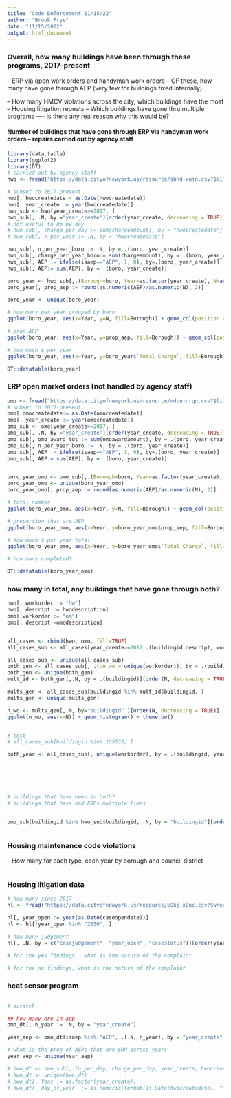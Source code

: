 ```yaml
---
title: "Code Enforcement 11/15/22"
author: "Brook Frye"
date: "11/15/2022"
output: html_document
---
```



### Overall, how many buildings have been through these programs, 2017-present
-- ERP via open work orders and handyman work orders 
  -- OF  these, how many have gone through AEP (very few for buildings fixed internally)

-- How many HMCV violations across the city, which buildings have the most
-- Housing litigation repeats
-- Which buildings have gone thru multiple programs
---- is there any real reason why this would be?


####  Number of buildings that have gone through ERP via handyman work orders -- repairs carried out by agency staff
```r
library(data.table)
library(ggplot2)
library(DT)
# carried out by agency staff
hwo <- fread("https://data.cityofnewyork.us/resource/sbnd-xujn.csv?$limit=999999")

# subset to 2017-present
hwo[, hwocreatedate:= as.Date(hwocreatedate)]
hwo[, year_create := year(hwocreatedate)]
hwo_sub <- hwo[year_create>=2017, ]
hwo_sub[, .N, by ="year_create"][order(year_create, decreasing = TRUE)]
# not useful to do by day
# hwo_sub[, charge_per_day := sum(chargeamount), by = "hwocreatedate"]
# hwo_sub[, n_per_year := .N, by = "hwocreatedate"]

hwo_sub[, n_per_year_boro := .N, by = .(boro, year_create)]
hwo_sub[, charge_per_year_boro:= sum(chargeamount), by = .(boro, year_create)]
hwo_sub[, AEP := ifelse(isaep=="AEP", 1, 0), by=.(boro, year_create)]
hwo_sub[, AEP:= sum(AEP), by = .(boro, year_create)]

boro_year <- hwo_sub[,.(Borough=boro, Year=as.factor(year_create), N=as.factor(n_per_year_boro), `Total Charge` = scales::dollar(charge_per_year_boro ), AEP)]
boro_year[, prop_aep := round(as.numeric(AEP)/as.numeric(N), 2)]

boro_year <- unique(boro_year)

# how many per year grouped by boro
ggplot(boro_year, aes(x=Year, y=N, fill=Borough)) + geom_col(position = "dodge") + theme_minimal() +  ggtitle("ERP Work Orders: Handled internally, Number of Buildings")

# prop AEP
ggplot(boro_year, aes(x=Year, y=prop_aep, fill=Borough)) + geom_col(position = "dodge") + theme_minimal() +  ggtitle("ERP Work Orders: Handled internally, Number of Buildings")

# how much $ per year
ggplot(boro_year, aes(x=Year, y=boro_year$`Total Charge`, fill=Borough)) +geom_col(position = "dodge") + theme_minimal() +  ggtitle("ERP Work Orders: Handled internally, Charges") + ylab("Total Charges")

DT::datatable(boro_year)


```



### ERP open market orders (not handled by agency staff)
```r

omo <- fread("https://data.cityofnewyork.us/resource/mdbu-nrqn.csv?$limit=9999999")
# subset to 2017-present
omo[,omocreatedate:= as.Date(omocreatedate)]
omo[, year_create := year(omocreatedate)]
omo_sub <- omo[year_create>=2017, ]
omo_sub[, .N, by ="year_create"][order(year_create, decreasing = TRUE)]
omo_sub[, omo_award_tot := sum(omoawardamount), by = .(boro, year_create)]
omo_sub[, n_per_year_boro := .N, by = .(boro, year_create)]
omo_sub[, AEP := ifelse(isaep=="AEP", 1, 0), by=.(boro, year_create)]
omo_sub[, AEP:= sum(AEP), by = .(boro, year_create)]


boro_year_omo <- omo_sub[,.(Borough=boro, Year=as.factor(year_create), N=as.factor(n_per_year_boro), `Total Charge` = scales::dollar(omo_award_tot), AEP)]
boro_year_omo <- unique(boro_year_omo)
boro_year_omo[, prop_aep := round(as.numeric(AEP)/as.numeric(N), 2)]

# total number 
ggplot(boro_year_omo, aes(x=Year, y=N, fill=Borough)) + geom_col(position = "dodge") + theme_minimal() +  ggtitle("ERP Work Orders: Hired outside agency, Number of Buildings") 

# proportion that are AEP
ggplot(boro_year_omo, aes(x=Year, y=boro_year_omo$prop_aep, fill=Borough)) +geom_col(position = "dodge") + theme_minimal() +  ggtitle("ERP Work Orders: Handled externally, % AEP") + ylab("% AEP")

# how much $ per year total
ggplot(boro_year_omo, aes(x=Year, y=boro_year_omo$`Total Charge`, fill=Borough)) +geom_col(position = "dodge") + theme_minimal() +  ggtitle("ERP Work Orders: Handled internally, Charges") + ylab("Total Charges")

# how many completed?

DT::datatable(boro_year_omo)
```


### how many in total, any buildings that have gone through both?
```r
hwo[, workorder := "hw"]
hwo[, descript := hwodescription]
omo[,workorder := "om"]
omo[, descript:=omodescription]


all_cases <- rbind(hwo, omo, fill=TRUE)
all_cases_sub <- all_cases[year_create>=2017,.(buildingid,descript, workorder, year_create)]

all_cases_sub <- unique(all_cases_sub)
both_gen <- all_cases_sub[, .(un_wo = unique(workorder)), by = .(buildingid)]
both_gen <- unique(both_gen)
mult_id <- both_gen[,.N, by = .(buildingid)][order(N, decreasing = TRUE)][N==2, .(buildingid)]

mults_gen <- all_cases_sub[buildingid %in% mult_id$buildingid, ]
mults_gen <- unique(mults_gen)

n_wo <- mults_gen[,.N, by="buildingid" ][order(N, decreasing = TRUE)]
ggplot(n_wo, aes(x=N)) + geom_histogram() + theme_bw()


# test
# all_cases_sub[buildingid %in% 165535, ]

both_year <- all_cases_sub[, unique(workorder), by = .(buildingid, year_create)]






# buildings that have been in both?
# buildings that have had ERPs multiple times


omo_sub[buildingid %in% hwo_sub$buildingid, .N, by = "buildingid"][order(N, decreasing = TRUE)]
```





```r

```

### Housing maintenance code violations 
-- How many for each type, each year by borough and council district
```r

```




### Housing litigation data
```r
# how many since 2017
hl <- fread("https://data.cityofnewyork.us/resource/59kj-x8nc.csv?$where=caseopendate>='2017-01-01'&$limit=999999999999")

hl[, year_open := year(as.Date(caseopendate))]
hl <- hl[!year_open %in% "2030", ]

# how many judgement
hl[, .N, by = c("casejudgement", "year_open", "casestatus")][order(year_open, decreasing = TRUE)]

# for the yes findings,  what is the nature of the complaint 

# for the no findings, what is the nature of the complaint

```



### heat sensor program
```r

```

```r


# scratch 

## how many are in aep
omo_dt[, n_year := .N, by = "year_create"]

year_aep <- omo_dt[isaep %in% "AEP", .(.N, n_year), by = "year_create"][, .(year_create, prop_aep =N/n_year)]

# what is the prop of AEPs that are ERP across years
year_aep <- unique(year_aep)

# hwo_dt <- hwo_sub[,.(n_per_day, charge_per_day, year_create, hwocreatedate, boro, n_per_year_boro)]
# hwo_dt <- unique(hwo_dt)
# hwo_dt[, Year := as.factor(year_create)]
# hwo_dt[, day_of_year  := as.numeric(format(as.Date(hwocreatedate), "%j"))]




```


